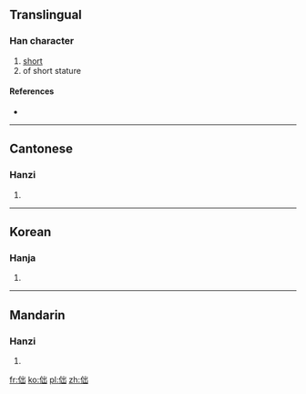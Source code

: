 ==Translingual==

===Han character===
{{Han char|rn=9|rad=人|as=05|sn=7|four=|canj=人山山 (OUU)}}

# [[short]]
# of short stature

====References====
* {{Han ref|kx=0096.150|hdz=10140.040|uh=3441|ud=13377}}

----

==Cantonese==

===Hanzi===
{{yue-hanzi|jyut=|y=jyut3, jyut6}}

# {{defn|lang=yue|sort=人05}}

----

==Korean==

===Hanja===
{{ko-hanja|hangeul=출|rv=chul|mr=ch'ul|y=chwul|eumhun=짧다|ehrv=jjalta|ehmr=tchalta|ehy=ccalpta}}

# {{defn|lang=ko|sort=人05}}

----

==Mandarin==

===Hanzi===
{{cmn-hanzi|pin=[[zhuō]] ([[zhuo1]])|wg=cho<sup>1</sup>}}

# {{defn|lang=cmn|sort=人05}}

[[fr:㑁]]
[[ko:㑁]]
[[pl:㑁]]
[[zh:㑁]]
